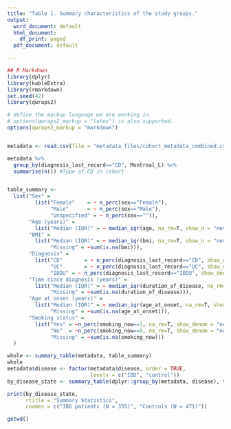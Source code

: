 ```yaml
---
title: "Table 1. Summary characteristics of the study groups."
output:
  word_document: default
  html_document:
    df_print: paged
  pdf_document: default

---
```


```r

## R Markdown
library(dplyr)
library(kableExtra)
library(rmarkdown)
set.seed(42)
library(qwraps2)

# define the markup language we are working in.
# options(qwraps2_markup = "latex") is also supported.
options(qwraps2_markup = "markdown")


metadata <- read.csv(file = "metadata_files/cohort_metadata_combined.csv")

metadata %>% 
  group_by(diagnosis_last_record=="CD", Montreal_L) %>%
  summarise(n()) #Type of CD in cohort


table_summary <-
  list("Sex" =
         list("Female"    = ~ n_perc(sex=="Female"),
              "Male"      = ~ n_perc(sex=="Male"),
              "Unspecified" = ~ n_perc(sex=="")),
       "Age (years)" =
         list("Median (IQR)" = ~ median_iqr(age, na_rm=T, show_n = "never")),
       "BMI" =
         list("Median (IQR)" = ~ median_iqr(bmi, na_rm=T, show_n = "never"),
              "Missing" = ~sum(is.na(bmi))),
       "Diagnosis" =
         list("CD"       = ~ n_perc(diagnosis_last_record=="CD", show_denom = "never"),
              "UC"       = ~ n_perc(diagnosis_last_record=="UC", show_denom = "never"),
              "IBDU" = ~ n_perc(diagnosis_last_record=="IBDU", show_denom = "never")),
       "Time since diagnosis (years)" =
         list("Median (IQR)" = ~ median_iqr(duration_of_disease, na_rm=T, show_n = "never"),
              "Missing" = ~sum(is.na(duration_of_disease))),
       "Age at onset (years)" =
         list("Median (IQR)" = ~ median_iqr(age_at_onset, na_rm=T, show_n = "never"),
              "Missing" = ~sum(is.na(age_at_onset))),
       "Smoking status" =
         list("Yes" = ~n_perc(smoking_now==1, na_rm=T, show_denom = "never"),
              "No"  = ~n_perc(smoking_now==0, na_rm=T, show_denom = "never"),
              "Missing" = ~sum(is.na(smoking_now)))
  )

whole <- summary_table(metadata, table_summary)
whole
metadata$disease <- factor(metadata$disease, order = TRUE, 
                           levels = c("IBD", "control"))
by_disease_state <- summary_table(dplyr::group_by(metadata, disease), table_summary)  


```



```r
print(by_disease_state,
      rtitle = "Summary Statistics",
      cnames = c("IBD patients (N = 355)", "Controls (N = 471)"))
```

```r
getwd()
```
